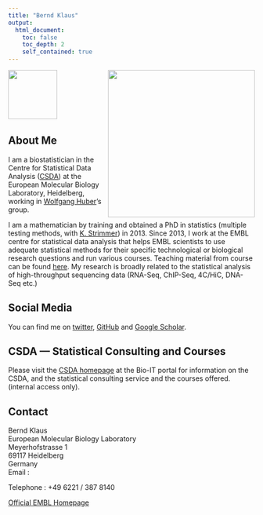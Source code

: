 ```yaml
---
title: "Bernd Klaus"
output:
  html_document:
    toc: false
    toc_depth: 2
    self_contained: true
---
```





<p>
<a href="http://www.embl.de"><img src="me-ATC.png" width=100 align="left"></a>
<a href="http://www.embl.de"><img src="embl.png" width=300 align="right"></a>
</p>
<br>
<br>
<br>
<br>
<br>
<br>



## About Me
I am a biostatistician in the Centre for Statistical Data Analysis ([CSDA](http://www.embl.de/research/interdisciplinary_research/centres/statistical-data-analysis/index.html))
at the European Molecular Biology Laboratory, Heidelberg, working in [Wolfgang Huber](http://www.huber.embl.de/)'s group.

I am a mathematician by training and obtained a PhD in statistics
(multiple testing methods, with [K. Strimmer](http://strimmerlab.org/)) in 2013. 
Since 2013, I work at the EMBL centre for statistical data analysis 
that helps EMBL scientists to use adequate statistical methods for their 
specific technological or biological research questions and run various
courses. Teaching material from course can be found [here](teaching.html). 
My research is broadly related to the statistical analysis of 
high-throughput sequencing data (RNA-Seq, ChIP-Seq, 4C/HiC, DNA-Seq etc.)

## Social Media

You can find me on [twitter](https://twitter.com/BKlausStats), 
[GitHub](https://github.com/b-klaus) and
[Google Scholar](https://scholar.google.de/citations?user=WtUa5YgAAAAJ&hl=de).


## CSDA --- Statistical Consulting and Courses
Please visit the [CSDA homepage](https://bio-it.embl.de/csda) at the Bio-IT portal for information on the CSDA, 
and the statistical consulting service and the courses offered. (internal access only). 

## Contact
 
Bernd Klaus   
European Molecular Biology Laboratory   
Meyerhofstrasse 1   
69117 Heidelberg  
Germany  
Email : 
<script type="text/javascript">
/* <![CDATA[ */
a = "bern";
b = "emb";
c = "d.klaus@";
d = "l.de";
document.write("<a href='mailto:" + a + c + b + "" + d + "'>");
document.write(a + c + "" + b + d + "</a>");
/* <!-- ]]> --> */
</script>
Telephone : +49 6221 / 387  8140

[Official EMBL Homepage](http://www.embl.de/research/units/genome_biology/huber/members/index.php?s_personId=CP-60016853)

<br>





